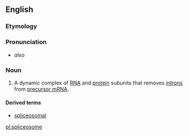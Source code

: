 ==English==


===Etymology===
{{compound|splice|-o-|-some}}

===Pronunciation===

*{{IPA|/ˈsplaɪsioʊˌsoʊm/}} ''also'' {{IPAchar|/ˈsplaɪsəˌsoʊm/}}

===Noun===
{{en-noun}}
{{wikipedia}}

#{{genetics}} A dynamic complex of [[RNA]] and [[protein]] subunits that removes [[intron]]s from [[precursor mRNA]].
====Derived terms====
*[[spliceosomal]]

[[pl:spliceosome]]